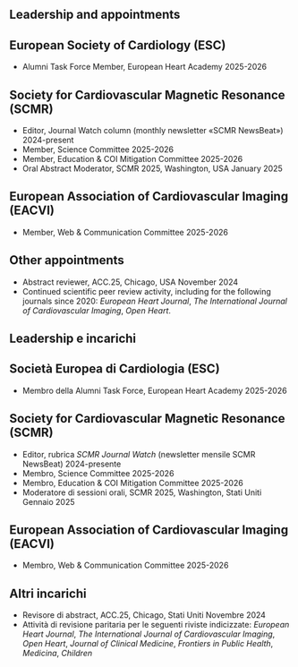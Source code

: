 ::: {.content-visible when-profile="english"}
# Leadership and appointments

## European Society of Cardiology (ESC)
- Alumni Task Force Member, European Heart Academy \hfill 2025-2026

## Society for Cardiovascular Magnetic Resonance (SCMR)
- Editor, Journal Watch column (monthly newsletter «SCMR NewsBeat») \hfill 2024-present
- Member, Science Committee \hfill 2025-2026
- Member, Education & COI Mitigation Committee \hfill 2025-2026
- Oral Abstract Moderator, SCMR 2025, Washington, USA \hfill January 2025

## European Association of Cardiovascular Imaging (EACVI)
- Member, Web & Communication Committee \hfill 2025-2026

## Other appointments
- Abstract reviewer, ACC.25, Chicago, USA \hfill November 2024
- Continued scientific peer review activity, including  for the following journals since 2020: *European Heart Journal*, *The International Journal of Cardiovascular Imaging*, *Open Heart*.

:::
::: {.content-visible when-profile="italian"}
# Leadership e incarichi

## Società Europea di Cardiologia (ESC)
- Membro della Alumni Task Force, European Heart Academy \hfill 2025-2026

## Society for Cardiovascular Magnetic Resonance (SCMR)
- Editor, rubrica *SCMR Journal Watch* (newsletter mensile SCMR NewsBeat) \hfill 2024-presente
- Membro, Science Committee \hfill 2025-2026
- Membro, Education & COI Mitigation Committee \hfill 2025-2026
- Moderatore di sessioni orali, SCMR 2025, Washington, Stati Uniti \hfill Gennaio 2025

## European Association of Cardiovascular Imaging (EACVI)
- Membro, Web & Communication Committee \hfill 2025-2026

## Altri incarichi
- Revisore di abstract, ACC.25, Chicago, Stati Uniti \hfill Novembre 2024
- Attività di revisione paritaria per le seguenti riviste indicizzate: *European Heart Journal*, *The International Journal of Cardiovascular Imaging*, *Open Heart*, *Journal of Clinical Medicine*, *Frontiers in Public Health*, *Medicina*, *Children*
:::